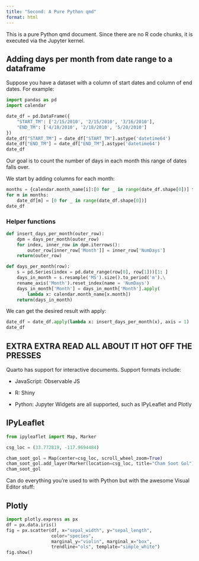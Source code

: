 ```yaml
---
title: "Second: A Pure Python qmd"
format: html
---
```


This is a pure Python qmd document. Since there are no R code chunks, it is executed via the Jupyter kernel.

## Adding days per month from date range to a dataframe

Suppose you have a dataset with a column of start dates and column of end dates. For example:

```python
import pandas as pd
import calendar

date_df = pd.DataFrame({
    "START_TM": ['2/15/2010', '2/15/2010', '3/16/2010'],
    "END_TM": ['4/18/2010', '2/18/2010', '5/20/2010']
})
date_df["START_TM"] = date_df["START_TM"].astype('datetime64')
date_df["END_TM"] = date_df["END_TM"].astype('datetime64')
date_df
```

Our goal is to count the number of days in each month this range of dates falls over.

We start by adding columns for each month:

```python
months = {calendar.month_name[i]:[0 for _ in range(date_df.shape[0])] for i in range(1, 13)}
for m in months:
    date_df[m] = [0 for _ in range(date_df.shape[0])]
date_df
```

### Helper functions

```python
def insert_days_per_month(outer_row):
    dpm = days_per_month(outer_row)
    for index, inner_row in dpm.iterrows():
        outer_row[inner_row['Month']] = inner_row['NumDays']
    return(outer_row)

def days_per_month(row):
    s = pd.Series(index = pd.date_range(row[0], row[1]))[1: ] 
    days_in_month = s.resample('MS').size().to_period('m').\
    rename_axis('Month').reset_index(name = 'NumDays')
    days_in_month['Month'] = days_in_month['Month'].apply(
        lambda x: calendar.month_name[x.month])
    return(days_in_month)
```

We can get the desired result with apply:

```python
date_df = date_df.apply(lambda x: insert_days_per_month(x), axis = 1)
date_df
```

## EXTRA EXTRA READ ALL ABOUT IT HOT OFF THE PRESSES

Quarto has support for interactive documents. Support formats include:

-   JavaScript: Observable JS

-   R: Shiny

-   Python: Jupyter Widgets are all supported, such as IPyLeaflet and Plotly

## IPyLeaflet

```python
from ipyleaflet import Map, Marker

csg_loc = (33.772819, -117.9694484)

cham_soot_gol = Map(center=csg_loc, scroll_wheel_zoom=True)
cham_soot_gol.add_layer(Marker(location=csg_loc, title="Cham Soot Gol"))
cham_soot_gol
```

Can do everything you're used to with Python but with the awesome Visual Editor stuff:

## Plotly

```python
import plotly.express as px
df = px.data.iris()
fig = px.scatter(df, x="sepal_width", y="sepal_length", 
                 color="species", 
                 marginal_y="violin", marginal_x="box", 
                 trendline="ols", template="simple_white")
fig.show()
```

